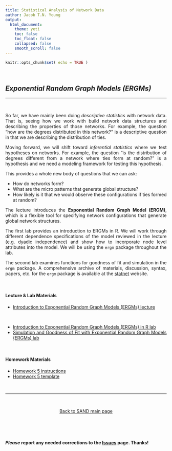 ```yaml
---
title: Statistical Analysis of Network Data
author: Jacob T.N. Young
output: 
  html_document:
    theme: yeti
    toc: false
    toc_float: false
    collapsed: false
    smooth_scroll: false
---
```


<style>
body {
text-align: justify}
</style>

```r
knitr::opts_chunk$set( echo = TRUE )
```


<br>

## *Exponential Random Graph Models (ERGMs)*

----

<br>

So far, we have mainly been doing *descriptive statistics* with network data. That is, seeing how we work with build network data structures and describing the properties of those networks. For example, the question "how are the degrees distributed in this network?" is a descriptive question in that we are describing the distribution of ties.

Moving forward, we will shift toward *inferential statistics* where we test hypotheses on networks. For example, the question "is the distribution of degrees different from a network where ties form at random?" is a hypothesis and we need a modeling framework for testing this hypothesis.

This provides a whole new body of questions that we can ask:  

  * How do networks form?  
  * What are the micro patterns that generate global structure? 
  * How likely is it that we would observe these configurations if ties formed at random?

The lecture introduces the **Exponential Random Graph Model (ERGM)**, which is a flexible tool for specifying network configurations that generate global network structures. 

The first lab provides an introduction to ERGMs in R. We will work through different dependence specifications of the model reviewed in the lecture (e.g. dyadic independence) and show how to incorporate node level attributes into the model. We will be using the `ergm` package throughout the lab.  

The second lab examines functions for goodness of fit and simulation in the `ergm` package. A comprehensive archive of materials, discussion, syntax, papers, etc. for the `ergm` package is available at the [statnet](https://statnet.org/) website.  

<br>

#### Lecture & Lab Materials  

  + [Introduction to Exponential Random Graph Models (ERGMs) lecture](../lectures/lecture-08-ergm.pdf)
  
<br>

  + [Introduction to Exponential Random Graph Models (ERGMs) in R lab](../labs/lab-10-ergm-intro.html)
  + [Simulation and Goodness of Fit with Exponential Random Graph Models (ERGMs) lab](../labs/lab-11-ergm-gof.html)

<br>

#### Homework Materials  

  + [Homework 5 instructions](../hmwk/hmwk-05-instructions.html)  
  + [Homework 5 template](../hmwk/templates/hmwk-05-template.zip?raw=true)  

<br>

____

<br>

<p align="center">
[Back to SAND main page](https://jacobtnyoung.github.io/SAND/)
</p>

<br>

<br>

#### ***Please*** report any needed corrections to the [Issues](https://github.com/jacobtnyoung/SAND/issues/new) page. Thanks!

<br>
<br>